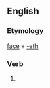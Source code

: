 ==English==

===Etymology===
[[face]] + [[-eth]]

===Verb===
{{en-verb form}}

# {{archaic third-person singular of|face}}